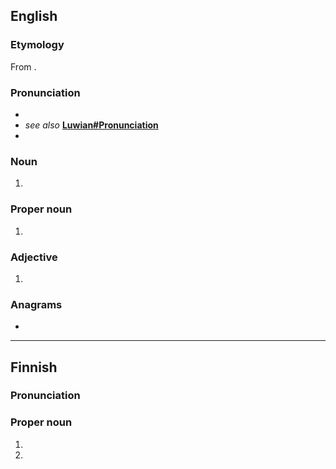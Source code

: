 ==English==

===Etymology===
From {{suffix|en|Luvia|an}}.

===Pronunciation===
* {{IPA|en|/ˈluːviən/}}
* ''see also'' '''[[Luwian#Pronunciation]]'''
* {{rhymes|en|uːviən|s=3}}

===Noun===
{{en-noun}}

# {{alternative form of|en|Luwian}}

===Proper noun===
{{en-proper noun}}

# {{alternative form of|en|Luwian}}

===Adjective===
{{en-adj|-}}

# {{alternative form of|en|Luwian}}

===Anagrams===
* {{anagrams|en|a=ailnuv|unvail}}

----

==Finnish==

===Pronunciation===
{{fi-pronunciation}}

===Proper noun===
{{head|fi|proper noun form}}

# {{fi-form of|case=genitive|pl=singular|Luvia}}
# {{fi-form of|case=accusative|pl=singular|Luvia}}